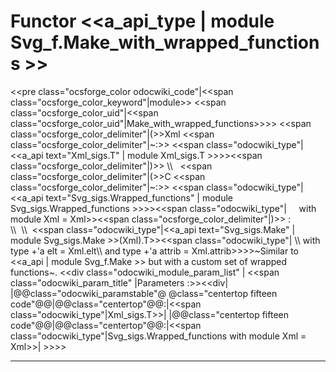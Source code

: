 =Functor <<a_api_type | module Svg_f.Make_with_wrapped_functions >> =
<<pre class="ocsforge_color odocwiki_code"|<<span class="ocsforge_color_keyword"|module>> <<span class="ocsforge_color_uid"|<<span class="ocsforge_color_uid"|Make_with_wrapped_functions>>>> <<span class="ocsforge_color_delimiter"|(>>Xml <<span class="ocsforge_color_delimiter"|~:>> <<span class="odocwiki_type"|<<a_api text="Xml_sigs.T" | module Xml_sigs.T >>>><<span class="ocsforge_color_delimiter"|)>> \\   <<span class="ocsforge_color_delimiter"|(>>C <<span class="ocsforge_color_delimiter"|~:>> <<span class="odocwiki_type"|<<a_api text="Svg_sigs.Wrapped_functions" | module Svg_sigs.Wrapped_functions >>>><<span class="odocwiki_type"|     with module Xml = Xml>><<span class="ocsforge_color_delimiter"|)>> : \\  \\  <<span class="odocwiki_type"|<<a_api text="Svg_sigs.Make" | module Svg_sigs.Make >>(Xml).T>><<span class="odocwiki_type"| \\    with type +'a elt = Xml.elt\\     and type +'a attrib = Xml.attrib>>>>~Similar to <<a_api | module Svg_f.Make >> but with a custom set of wrapped functions~.
<<div class="odocwiki_module_param_list" | <<span class="odocwiki_param_title" |Parameters :>><<div|
|@@class="odocwiki_paramstable"@ @class="centertop fifteen code"@@{{{Xml}}}|@@class="centertop"@@:|<<span class="odocwiki_type"|Xml_sigs.T>>|
|@@class="centertop fifteen code"@@{{{C}}}|@@class="centertop"@@:|<<span class="odocwiki_type"|Svg_sigs.Wrapped_functions with module Xml = Xml>>|
>>>>

----
